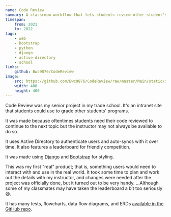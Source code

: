 ```yaml
---
name: Code Review
summary: A classroom workflow that lets students review other student's code
timespan:
    from: 2021
    to: 2022
tags:
    - web
    - bootstrap
    - python
    - django
    - active-directory
    - school
links:
    github: Bwc9876/CodeReview
image:
    src: https://github.com/Bwc9876/CodeReview/raw/master/Main/static/img/logo.svg
    width: 400
    height: 400
---
```



Code Review was my senior project in my trade school. It's an intranet site that
students could use to grade other students' programs.

It was made because oftentimes students need their code reviewed to continue to
the next topic but the instructor may not always be available to do so.

It uses Active Directory to authenticate users and auto-syncs with it over time.
It also features a leaderboard for friendly competition.

It was made using [Django](https://www.djangoproject.com/) and
[Bootstrap](https://getbootstrap.com/) for styling.

This was my first "real" product; that is, something users would need to interact
with and use in the real world. It took some time to plan and work out the
details with my instructor, and changes were needed after the project was
officially done, but it turned out to be very handy.
...Although some of my classmates may have taken
the leaderboard a bit too seriously 😅.

It has many tests, flowcharts, data flow diagrams, and ERDs
[available in the GitHub repo](https://github.com/Bwc9876/CodeReview/tree/master/concept).
